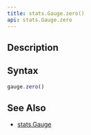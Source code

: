 ```yaml
---
title: stats.Gauge.zero()
api: stats.Gauge.zero
---
```


## Description

<Summary/>

## Syntax

``` js
gauge.zero()
```

## See Also

* [stats.Gauge](/reference/api/stats/Gauge)
